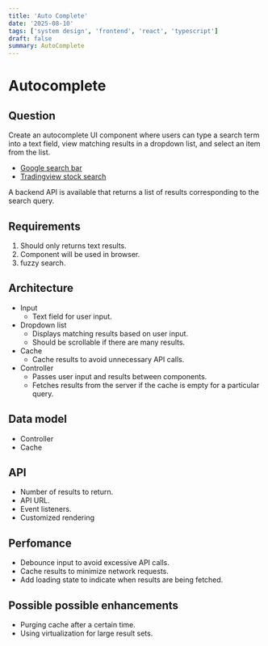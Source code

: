 ```yaml
---
title: 'Auto Complete'
date: '2025-08-10'
tags: ['system design', 'frontend', 'react', 'typescript']
draft: false
summary: AutoComplete
---
```


# Autocomplete

<AutoComplete />

## Question

Create an autocomplete UI component where users can type a search term into a text field, view matching results in a dropdown list, and select an item from the list.

- [Google search bar](https://www.google.com)
- [Tradingview stock search](https://www.tradingview.com/)

A backend API is available that returns a list of results corresponding to the search query.

## Requirements

1. Should only returns text results.
2. Component will be used in browser.
3. fuzzy search.

## Architecture

- Input
  - Text field for user input.
- Dropdown list
  - Displays matching results based on user input.
  - Should be scrollable if there are many results.
- Cache
  - Cache results to avoid unnecessary API calls.
- Controller
  - Passes user input and results between components.
  - Fetches results from the server if the cache is empty for a particular query.

## Data model

- Controller
- Cache

## API

- Number of results to return.
- API URL.
- Event listeners.
- Customized rendering

## Perfomance

- Debounce input to avoid excessive API calls.
- Cache results to minimize network requests.
- Add loading state to indicate when results are being fetched.

## Possible possible enhancements

- Purging cache after a certain time.
- Using virtualization for large result sets.
